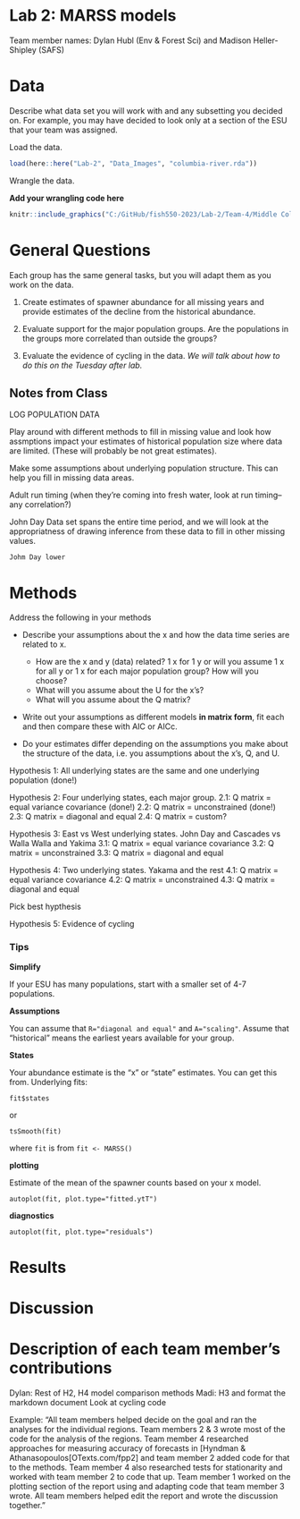 # Lab 2: MARSS models

Team member names: Dylan Hubl (Env & Forest Sci) and Madison Heller-Shipley (SAFS) 

# Data

Describe what data set you will work with and any subsetting you decided on. For example, you may have decided to look only at a section of the ESU that your team was assigned.

Load the data.

```r
load(here::here("Lab-2", "Data_Images", "columbia-river.rda"))
```

Wrangle the data.

**Add your wrangling code here**

```r

knitr::include_graphics("C:/GitHub/fish550-2023/Lab-2/Team-4/Middle Columbia River sockeye.png")

```

# General Questions

Each group has the same general tasks, but you will adapt them as you work on the data.

1.  Create estimates of spawner abundance for all missing years and provide estimates of the decline from the historical abundance.

2.  Evaluate support for the major population groups. Are the populations in the groups more correlated than outside the groups?

3.  Evaluate the evidence of cycling in the data. *We will talk about how to do this on the Tuesday after lab.*

## Notes from Class

LOG POPULATION DATA

Play around with different methods to fill in missing value and look how assmptions impact your estimates of historical population size where data are limited. (These will probably be not great estimates).

Make some assumptions about underlying population structure. This can help you fill in missing data areas.

Adult run timing (when they're coming into fresh water, look at run timing--any correlation?)

John Day Data set spans the entire time period, and we will look at the appropriatness of drawing inference from these data to fill in other missing values. 

    Johm Day lower 

# Methods

Address the following in your methods

-   Describe your assumptions about the x and how the data time series are related to x.

    -   How are the x and y (data) related? 1 x for 1 y or will you assume 1 x for all y or 1 x for each major population group? How will you choose?
    -   What will you assume about the U for the x's?
    -   What will you assume about the Q matrix?

-   Write out your assumptions as different models **in matrix form**, fit each and then compare these with AIC or AICc.

-   Do your estimates differ depending on the assumptions you make about the structure of the data, i.e. you assumptions about the x's, Q, and U.

Hypothesis 1: All underlying states are the same and one underlying population (done!)

Hypothesis 2: Four underlying states, each major group. 
    2.1: Q matrix = equal variance covariance (done!)
    2.2: Q matrix = unconstrained (done!)
    2.3: Q matrix = diagonal and equal 
    2.4: Q matrix = custom? 
    
Hypothesis 3: East vs West underlying states. John Day and Cascades vs Walla Walla and Yakima 
    3.1: Q matrix = equal variance covariance 
    3.2: Q matrix = unconstrained 
    3.3: Q matrix = diagonal and equal  

Hypothesis 4: Two underlying states. Yakama and the rest 
    4.1: Q matrix = equal variance covariance 
    4.2: Q matrix = unconstrained 
    4.3: Q matrix = diagonal and equal  

Pick best hypthesis 

Hypothesis 5: Evidence of cycling 

### Tips

**Simplify**

If your ESU has many populations, start with a smaller set of 4-7 populations.

**Assumptions**

You can assume that `R="diagonal and equal"` and `A="scaling"`. Assume that "historical" means the earliest years available for your group.

**States**

Your abundance estimate is the "x" or "state" estimates. You can get this from. Underlying fits:

    fit$states

or

    tsSmooth(fit)

where `fit` is from `fit <- MARSS()`

**plotting**

Estimate of the mean of the spawner counts based on your x model.

    autoplot(fit, plot.type="fitted.ytT")

**diagnostics**

    autoplot(fit, plot.type="residuals")

# Results

# Discussion

# Description of each team member's contributions

Dylan: Rest of H2, H4 
    model comparison methods 
Madi: H3 and format the markdown document 
    Look at cycling code 
    



Example: "All team members helped decide on the goal and ran the analyses for the individual regions. Team members 2 & 3 wrote most of the code for the analysis of the regions. Team member 4 researched approaches for measuring accuracy of forecasts in [Hyndman & Athanasopoulos[OTexts.com/fpp2] and team member 2 added code for that to the methods. Team member 4 also researched tests for stationarity and worked with team member 2 to code that up. Team member 1 worked on the plotting section of the report using and adapting code that team member 3 wrote. All team members helped edit the report and wrote the discussion together."
